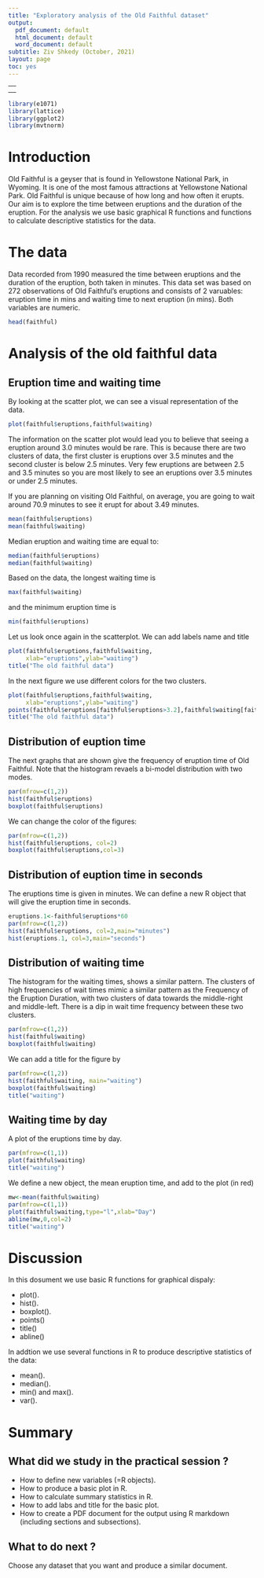 ---
title: "Exploratory analysis of the Old Faithful dataset"
output:
  pdf_document: default
  html_document: default
  word_document: default
subtitle: Ziv Shkedy (October, 2021)
layout: page
toc: yes
---

---
<!-- output: html_document -->
<!--   use_bookdown: TRUE -->  
--- 

```{r,echo=FALSE}
library(e1071)
library(lattice)
library(ggplot2)
library(mvtnorm)
```

\newpage


# Introduction

Old Faithful is a geyser that is found in Yellowstone National Park, in Wyoming. It is one of the most famous attractions at Yellowstone National Park. Old Faithful is unique because of how long and how often it erupts. Our aim is to explore the time between eruptions and the duration of the eruption. For the analysis we use basic graphical R functions and functions to calculate descriptive statistics for the data.


# The data

Data recorded from 1990 measured the time between eruptions and the duration of the eruption, both taken in minutes. This data set was based on 272 observations of Old Faithful's eruptions and consists of 2 varuables: eruption time in mins and waiting time to next eruption (in mins). Both variables are numeric. 

```{r}
head(faithful)
```



# Analysis of the old faithful data

## Eruption time and waiting time


By looking at the scatter plot, we can see a visual representation of the data. 

```{r}
plot(faithful$eruptions,faithful$waiting)
```

The information on the scatter plot would lead you to believe that seeing a eruption around 3.0 minutes would be rare. This is because there are two clusters of data, the first cluster is eruptions over 3.5 minutes and the second cluster is below 2.5 minutes. Very few eruptions are between 2.5 and 3.5 minutes so you are most likely to see an eruptions over 3.5 minutes or under 2.5 minutes.\newline

If you are planning on visiting Old Faithful, on average, you are going to wait around 70.9 minutes to see it erupt for about 3.49 minutes. 


```{r}
mean(faithful$eruptions)
mean(faithful$waiting)
```

Median eruption and waiting time are equal to:

```{r}
median(faithful$eruptions)
median(faithful$waiting)
```

Based on the data, the longest waiting time is 

```{r}
max(faithful$waiting)
```

and the minimum eruption time is 


```{r}
min(faithful$eruptions)
```


Let us look once again in the scatterplot. We can add labels name and title


```{r}
plot(faithful$eruptions,faithful$waiting,
     xlab="eruptions",ylab="waiting")
title("The old faithful data")
```

In the next figure we use different colors for the two clusters.

```{r}
plot(faithful$eruptions,faithful$waiting,
     xlab="eruptions",ylab="waiting")
points(faithful$eruptions[faithful$eruptions>3.2],faithful$waiting[faithful$eruptions>3.2],col=2)
title("The old faithful data")
```



## Distribution of euption time 

The next graphs that are shown give the frequency of eruption time of Old Faithful. Note that the histogram revaels a bi-model distribution with two modes.  


```{r}
par(mfrow=c(1,2))
hist(faithful$eruptions)
boxplot(faithful$eruptions)
```

We can change the color of the figures:


```{r}
par(mfrow=c(1,2))
hist(faithful$eruptions, col=2)
boxplot(faithful$eruptions,col=3)
```


## Distribution of euption time in seconds

The eruptions time is given in minutes. We can define a new R object that will give the eruption time in seconds.

```{r}
eruptions.1<-faithful$eruptions*60
par(mfrow=c(1,2))
hist(faithful$eruptions, col=2,main="minutes")
hist(eruptions.1, col=3,main="seconds")
```



## Distribution of waiting time

The histogram for the waiting times, shows a similar pattern. The clusters of high frequencies of wait times mimic a similar pattern as the Frequency of the Eruption Duration, with two clusters of data towards the middle-right and middle-left. There is a dip in wait time frequency between these two clusters.

```{r}
par(mfrow=c(1,2))
hist(faithful$waiting)
boxplot(faithful$waiting)
```

We can add a title for the figure by

```{r}
par(mfrow=c(1,2))
hist(faithful$waiting, main="waiting")
boxplot(faithful$waiting)
title("waiting")
```

## Waiting time by day 

A plot of the eruptions time by day. 

```{r}
par(mfrow=c(1,1))
plot(faithful$waiting)
title("waiting")
```

We define a new object, the mean  eruption time, and add to the plot (in red)

```{r}
mw<-mean(faithful$waiting)
par(mfrow=c(1,1))
plot(faithful$waiting,type="l",xlab="Day")
abline(mw,0,col=2)
title("waiting")
```


# Discussion

In this dosument we use basic R functions for graphical dispaly:

  * plot().
  * hist().
  * boxplot().
  * points()
  * title()
  * abline()
  
In addtion we use several functions in R to produce descriptive statistics of the data:


  * mean().
  * median().
  * min() and max().
  * var().
  
  
# Summary

## What did we study in the practical session ?

  * How to define new variables (=R objects).
  * How to produce a basic plot in R.
  * How to calculate summary statistics in R.
  * How to add labs and title for the basic plot.
  * How to create a PDF document for the output using R markdown (including sections and subsections).

## What to do next ?

Choose any dataset that you want and produce a similar document.

